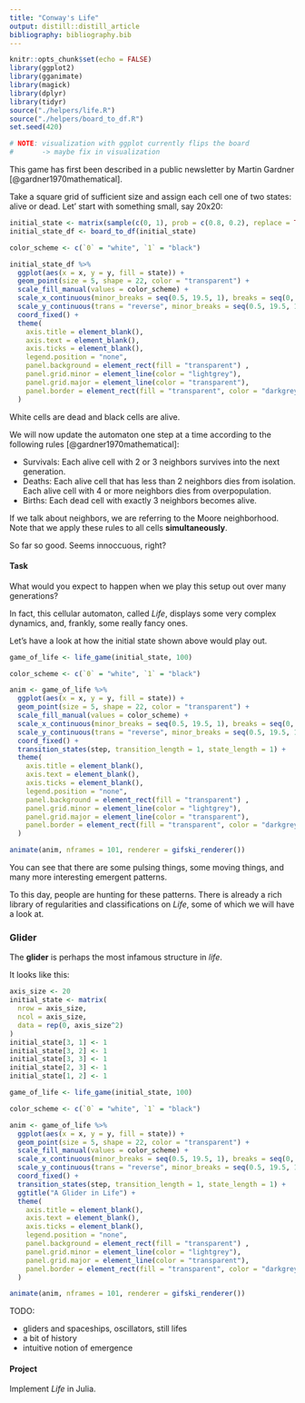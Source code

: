 ```yaml
---
title: "Conway's Life"
output: distill::distill_article
bibliography: bibliography.bib
---
```


```r
knitr::opts_chunk$set(echo = FALSE)
library(ggplot2)
library(gganimate)
library(magick)
library(dplyr)
library(tidyr)
source("./helpers/life.R")
source("./helpers/board_to_df.R")
set.seed(420)
```

```r
# NOTE: visualization with ggplot currently flips the board
#       -> maybe fix in visualization
```


This game has first been described in a public newsletter by Martin Gardner [@gardner1970mathematical].

Take a square grid of sufficient size and assign each cell one of two states: alive or dead.
Let' start with something small, say 20x20:

```r
initial_state <- matrix(sample(c(0, 1), prob = c(0.8, 0.2), replace = TRUE, 400), nrow = 20, ncol = 20)
initial_state_df <- board_to_df(initial_state)

color_scheme <- c(`0` = "white", `1` = "black")

initial_state_df %>% 
  ggplot(aes(x = x, y = y, fill = state)) +
  geom_point(size = 5, shape = 22, color = "transparent") +
  scale_fill_manual(values = color_scheme) +
  scale_x_continuous(minor_breaks = seq(0.5, 19.5, 1), breaks = seq(0, 20)) +
  scale_y_continuous(trans = "reverse", minor_breaks = seq(0.5, 19.5, 1), breaks = seq(0, 20)) +
  coord_fixed() +
  theme(
    axis.title = element_blank(),
    axis.text = element_blank(),
    axis.ticks = element_blank(),
    legend.position = "none",
    panel.background = element_rect(fill = "transparent") ,
    panel.grid.minor = element_line(color = "lightgrey"),
    panel.grid.major = element_line(color = "transparent"),
    panel.border = element_rect(fill = "transparent", color = "darkgrey", size = 3)
  )
```

White cells are dead and black cells are alive.

We will now update the automaton one step at a time according to the following rules [@gardner1970mathematical]:

* Survivals: Each alive cell with 2 or 3 neighbors survives into the next generation.
* Deaths: Each alive cell that has less than 2 neighbors dies from isolation. Each alive cell with 4 or more neighbors dies from overpopulation.
* Births: Each dead cell with exactly 3 neighbors becomes alive.

If we talk about neighbors, we are referring to the Moore neighborhood.
Note that we apply these rules to all cells **simultaneously**.

So far so good.
Seems innoccuous, right?

#### Task

What would you expect to happen when we play this setup out over many generations?


In fact, this cellular automaton, called *Life*, displays some very complex dynamics, and, frankly, some really fancy ones.

Let's have a look at how the initial state shown above would play out.

```r
game_of_life <- life_game(initial_state, 100)

color_scheme <- c(`0` = "white", `1` = "black")

anim <- game_of_life %>% 
  ggplot(aes(x = x, y = y, fill = state)) +
  geom_point(size = 5, shape = 22, color = "transparent") +
  scale_fill_manual(values = color_scheme) +
  scale_x_continuous(minor_breaks = seq(0.5, 19.5, 1), breaks = seq(0, 20)) +
  scale_y_continuous(trans = "reverse", minor_breaks = seq(0.5, 19.5, 1), breaks = seq(0, 20)) +
  coord_fixed() +
  transition_states(step, transition_length = 1, state_length = 1) +
  theme(
    axis.title = element_blank(),
    axis.text = element_blank(),
    axis.ticks = element_blank(),
    legend.position = "none",
    panel.background = element_rect(fill = "transparent") ,
    panel.grid.minor = element_line(color = "lightgrey"),
    panel.grid.major = element_line(color = "transparent"),
    panel.border = element_rect(fill = "transparent", color = "darkgrey", size = 3)
  )

animate(anim, nframes = 101, renderer = gifski_renderer())
```

You can see that there are some pulsing things, some moving things, and many more interesting emergent patterns.

To this day, people are hunting for these patterns.
There is already a rich library of regularities and classifications on *Life*, some of which we will have a look at.

### Glider

The **glider** is perhaps the most infamous structure in *life*.

It looks like this:

```r
axis_size <- 20
initial_state <- matrix(
  nrow = axis_size,
  ncol = axis_size,
  data = rep(0, axis_size^2)
)
initial_state[3, 1] <- 1
initial_state[3, 2] <- 1
initial_state[3, 3] <- 1
initial_state[2, 3] <- 1
initial_state[1, 2] <- 1

game_of_life <- life_game(initial_state, 100)

color_scheme <- c(`0` = "white", `1` = "black")

anim <- game_of_life %>% 
  ggplot(aes(x = x, y = y, fill = state)) +
  geom_point(size = 5, shape = 22, color = "transparent") +
  scale_fill_manual(values = color_scheme) +
  scale_x_continuous(minor_breaks = seq(0.5, 19.5, 1), breaks = seq(0, 20)) +
  scale_y_continuous(trans = "reverse", minor_breaks = seq(0.5, 19.5, 1), breaks = seq(0, 20)) +
  coord_fixed() +
  transition_states(step, transition_length = 1, state_length = 1) +
  ggtitle("A Glider in Life") +
  theme(
    axis.title = element_blank(),
    axis.text = element_blank(),
    axis.ticks = element_blank(),
    legend.position = "none",
    panel.background = element_rect(fill = "transparent") ,
    panel.grid.minor = element_line(color = "lightgrey"),
    panel.grid.major = element_line(color = "transparent"),
    panel.border = element_rect(fill = "transparent", color = "darkgrey", size = 3),
  )

animate(anim, nframes = 101, renderer = gifski_renderer())
```



TODO:

* gliders and spaceships, oscillators, still lifes
* a bit of history
* intuitive notion of emergence






#### Project

Implement *Life* in Julia.